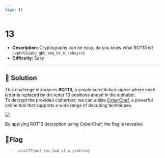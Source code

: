 ---
tags: []
---
# 13    

- **Description:** Cryptography can be easy, do you know what ROT13 is? `cvpbPGS{abg_gbb_onq_bs_n_ceboyrz}` 
- **Difficulty:** Easy

---

## 🔎 Solution
This challenge introduces **ROT13**, a simple substitution cipher where each letter is replaced by the letter 13 positions ahead in the alphabet.  
To decrypt the provided ciphertext, we can utilize [CyberChef](https://cyberchef.io/), a powerful online tool that supports a wide range of decoding techniques.
<div style={{ width: '100%', margin: '0 auto' }}>
  <img src={require("./image.png").default} style={{ width: '100%', height: 'auto' }} />
</div>

By applying ROT13 decryption using CyberChef, the flag is revealed.

## 🚩Flag
> `picoCTF{not_too_bad_of_a_problem}`
